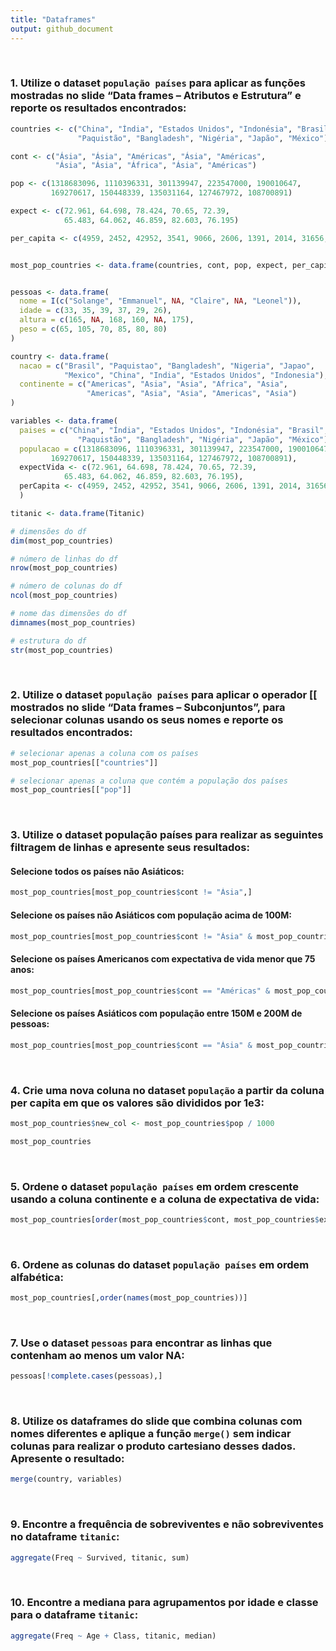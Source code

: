 ```yaml
---
title: "Dataframes"
output: github_document
---
```


<br>

### 1. Utilize o dataset `população países` para aplicar as funções mostradas no slide “Data frames – Atributos e Estrutura” e reporte os resultados encontrados:

```r

countries <- c("China", "Índia", "Estados Unidos", "Indonésia", "Brasil", 
               "Paquistão", "Bangladesh", "Nigéria", "Japão", "México")

cont <- c("Ásia", "Ásia", "Américas", "Ásia", "Américas", 
          "Ásia", "Ásia", "África", "Ásia", "Américas")

pop <- c(1318683096, 1110396331, 301139947, 223547000, 190010647, 
         169270617, 150448339, 135031164, 127467972, 108700891)

expect <- c(72.961, 64.698, 78.424, 70.65, 72.39, 
            65.483, 64.062, 46.859, 82.603, 76.195)

per_capita <- c(4959, 2452, 42952, 3541, 9066, 2606, 1391, 2014, 31656, 11978)


most_pop_countries <- data.frame(countries, cont, pop, expect, per_capita)


pessoas <- data.frame(
  nome = I(c("Solange", "Emmanuel", NA, "Claire", NA, "Leonel")),
  idade = c(33, 35, 39, 37, 29, 26),
  altura = c(165, NA, 168, 160, NA, 175),
  peso = c(65, 105, 70, 85, 80, 80)
)

country <- data.frame(
  nacao = c("Brasil", "Paquistao", "Bangladesh", "Nigeria", "Japao", 
            "Mexico", "China", "India", "Estados Unidos", "Indonesia"),
  continente = c("Americas", "Asia", "Asia", "Africa", "Asia", 
                 "Americas", "Asia", "Asia", "Americas", "Asia")
)

variables <- data.frame(
  paises = c("China", "Índia", "Estados Unidos", "Indonésia", "Brasil", 
               "Paquistão", "Bangladesh", "Nigéria", "Japão", "México"),
  populacao = c(1318683096, 1110396331, 301139947, 223547000, 190010647, 
         169270617, 150448339, 135031164, 127467972, 108700891),
  expectVida <- c(72.961, 64.698, 78.424, 70.65, 72.39, 
            65.483, 64.062, 46.859, 82.603, 76.195),
  perCapita <- c(4959, 2452, 42952, 3541, 9066, 2606, 1391, 2014, 31656, 11978)
  )

titanic <- data.frame(Titanic)

```


```r

# dimensões do df
dim(most_pop_countries)

# número de linhas do df
nrow(most_pop_countries)

# número de colunas do df
ncol(most_pop_countries)

# nome das dimensões do df
dimnames(most_pop_countries)

# estrutura do df
str(most_pop_countries)

```

<br>

### 2. Utilize o dataset `população países` para aplicar o operador [[ mostrados no slide “Data frames – Subconjuntos”, para selecionar colunas usando os seus nomes e reporte os resultados encontrados:

```r

# selecionar apenas a coluna com os países
most_pop_countries[["countries"]]

# selecionar apenas a coluna que contém a população dos países
most_pop_countries[["pop"]]

```

<br>

### 3. Utilize o dataset população países para realizar as seguintes filtragem de linhas e apresente seus resultados:

#### Selecione todos os países não Asiáticos:

```r

most_pop_countries[most_pop_countries$cont != "Ásia",]

```

#### Selecione os países não Asiáticos com população acima de 100M:

```r

most_pop_countries[most_pop_countries$cont != "Ásia" & most_pop_countries$pop > 100000000,]

```

#### Selecione os países Americanos com expectativa de vida menor que 75 anos:

```r

most_pop_countries[most_pop_countries$cont == "Américas" & most_pop_countries$expect > 75,]

```

#### Selecione os países Asiáticos com população entre 150M e 200M de pessoas:

```r

most_pop_countries[most_pop_countries$cont == "Ásia" & most_pop_countries$pop >= 150000000 & most_pop_countries$pop < 200000000,]

```

<br>

### 4. Crie uma nova coluna no dataset `população` a partir da coluna per capita em que os valores são divididos por 1e3:

```r

most_pop_countries$new_col <- most_pop_countries$pop / 1000

most_pop_countries

```

<br>

### 5. Ordene o dataset `população países` em ordem crescente usando a coluna continente e a coluna de expectativa de vida:

```r

most_pop_countries[order(most_pop_countries$cont, most_pop_countries$expect),]

```

<br>

### 6. Ordene as colunas do dataset `população países` em ordem alfabética:

```r

most_pop_countries[,order(names(most_pop_countries))]

```

<br>

### 7. Use o dataset `pessoas` para encontrar as linhas que contenham ao menos um valor NA:

```r

pessoas[!complete.cases(pessoas),]

```

<br>

### 8. Utilize os dataframes do slide que combina colunas com nomes diferentes e aplique a função `merge()` sem indicar colunas para realizar o produto cartesiano desses dados. Apresente o resultado:

```r

merge(country, variables)

```

<br>

### 9. Encontre a frequência de sobreviventes e não sobreviventes no dataframe `titanic`:

```r

aggregate(Freq ~ Survived, titanic, sum)

```


<br>

### 10. Encontre a mediana para agrupamentos por idade e classe para o dataframe `titanic`:

```r

aggregate(Freq ~ Age + Class, titanic, median)

```

